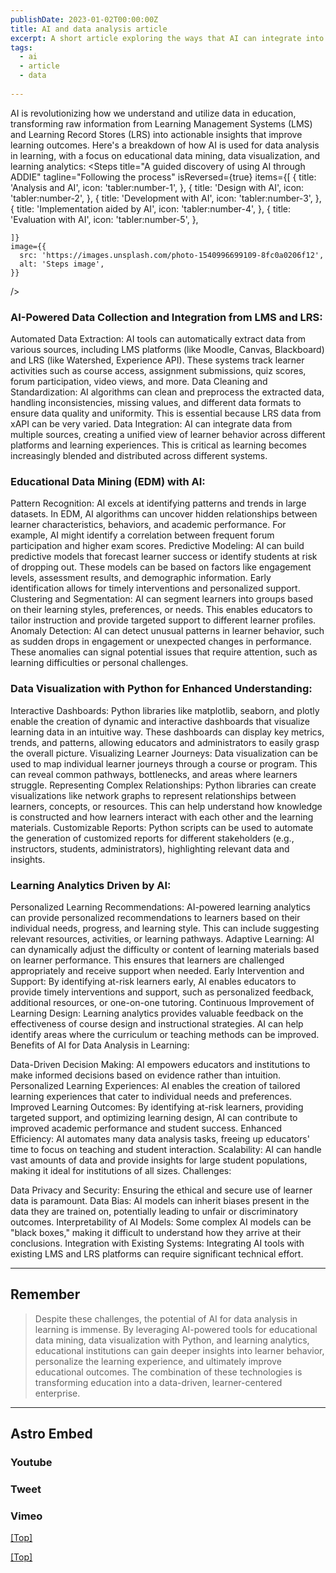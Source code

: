 ```yaml
---
publishDate: 2023-01-02T00:00:00Z
title: AI and data analysis article
excerpt: A short article exploring the ways that AI can integrate into the data analysis process and beyond.
tags:
  - ai
  - article
  - data
  
---
```





AI is revolutionizing how we understand and utilize data in education, transforming raw information from Learning Management Systems (LMS) and Learning Record Stores (LRS) into actionable insights that improve learning outcomes. Here's a breakdown of how AI is used for data analysis in learning, with a focus on educational data mining, data visualization, and learning analytics:
<Steps
    title="A guided discovery of using AI through ADDIE"
    tagline="Following the process"
    isReversed={true}
    items={[
      {
        title: 'Analysis and AI',
        icon: 'tabler:number-1',
      },
      {
        title: 'Design with AI',
        icon: 'tabler:number-2',
      },
      {
        title: 'Development with AI',
        icon: 'tabler:number-3',
      },
      {
        title: 'Implementation aided by AI',
        icon: 'tabler:number-4',
      },
      {
        title: 'Evaluation with AI',
        icon: 'tabler:number-5',
      },
      
    ]}
    image={{
      src: 'https://images.unsplash.com/photo-1540996699109-8fc0a0206f12',
      alt: 'Steps image',
    }}
  />
###  <a name="AI-Powered Data Collection and Integration from LMS and LRS:"></a>AI-Powered Data Collection and Integration from LMS and LRS:


Automated Data Extraction: AI tools can automatically extract data from various sources, including LMS platforms (like Moodle, Canvas, Blackboard) and LRS (like Watershed, Experience API). These systems track learner activities such as course access, assignment submissions, quiz scores, forum participation, video views, and more.
Data Cleaning and Standardization: AI algorithms can clean and preprocess the extracted data, handling inconsistencies, missing values, and different data formats to ensure data quality and uniformity. This is essential because LRS data from xAPI can be very varied.
Data Integration: AI can integrate data from multiple sources, creating a unified view of learner behavior across different platforms and learning experiences. This is critical as learning becomes increasingly blended and distributed across different systems.

###  <a name="Educational Data Mining (EDM) with AI:"></a>Educational Data Mining (EDM) with AI: 

Pattern Recognition: AI excels at identifying patterns and trends in large datasets. In EDM, AI algorithms can uncover hidden relationships between learner characteristics, behaviors, and academic performance. For example, AI might identify a correlation between frequent forum participation and higher exam scores.
Predictive Modeling: AI can build predictive models that forecast learner success or identify students at risk of dropping out. These models can be based on factors like engagement levels, assessment results, and demographic information. Early identification allows for timely interventions and personalized support.
Clustering and Segmentation: AI can segment learners into groups based on their learning styles, preferences, or needs. This enables educators to tailor instruction and provide targeted support to different learner profiles.
Anomaly Detection: AI can detect unusual patterns in learner behavior, such as sudden drops in engagement or unexpected changes in performance. These anomalies can signal potential issues that require attention, such as learning difficulties or personal challenges.

### Data Visualization with Python for Enhanced Understanding:

Interactive Dashboards: Python libraries like matplotlib, seaborn, and plotly enable the creation of dynamic and interactive dashboards that visualize learning data in an intuitive way. These dashboards can display key metrics, trends, and patterns, allowing educators and administrators to easily grasp the overall picture.
Visualizing Learner Journeys: Data visualization can be used to map individual learner journeys through a course or program. This can reveal common pathways, bottlenecks, and areas where learners struggle.
Representing Complex Relationships: Python libraries can create visualizations like network graphs to represent relationships between learners, concepts, or resources. This can help understand how knowledge is constructed and how learners interact with each other and the learning materials.
Customizable Reports: Python scripts can be used to automate the generation of customized reports for different stakeholders (e.g., instructors, students, administrators), highlighting relevant data and insights.


### Learning Analytics Driven by AI:

Personalized Learning Recommendations: AI-powered learning analytics can provide personalized recommendations to learners based on their individual needs, progress, and learning style. This can include suggesting relevant resources, activities, or learning pathways.
Adaptive Learning: AI can dynamically adjust the difficulty or content of learning materials based on learner performance. This ensures that learners are challenged appropriately and receive support when needed.
Early Intervention and Support: By identifying at-risk learners early, AI enables educators to provide timely interventions and support, such as personalized feedback, additional resources, or one-on-one tutoring.
Continuous Improvement of Learning Design: Learning analytics provides valuable feedback on the effectiveness of course design and instructional strategies. AI can help identify areas where the curriculum or teaching methods can be improved.
Benefits of AI for Data Analysis in Learning:

Data-Driven Decision Making: AI empowers educators and institutions to make informed decisions based on evidence rather than intuition.
Personalized Learning Experiences: AI enables the creation of tailored learning experiences that cater to individual needs and preferences.
Improved Learning Outcomes: By identifying at-risk learners, providing targeted support, and optimizing learning design, AI can contribute to improved academic performance and student success.
Enhanced Efficiency: AI automates many data analysis tasks, freeing up educators' time to focus on teaching and student interaction.
Scalability: AI can handle vast amounts of data and provide insights for large student populations, making it ideal for institutions of all sizes.
Challenges:

Data Privacy and Security: Ensuring the ethical and secure use of learner data is paramount.
Data Bias: AI models can inherit biases present in the data they are trained on, potentially leading to unfair or discriminatory outcomes.
Interpretability of AI Models: Some complex AI models can be "black boxes," making it difficult to understand how they arrive at their conclusions.
Integration with Existing Systems: Integrating AI tools with existing LMS and LRS platforms can require significant technical effort.

---

## <a name="Remember"></a>Remember



> Despite these challenges, the potential of AI for data analysis in learning is immense. By leveraging AI-powered tools for educational data mining, data visualization with Python, and learning analytics, educational institutions can gain deeper insights into learner behavior, personalize the learning experience, and ultimately improve educational outcomes. The combination of these technologies is transforming education into a data-driven, learner-centered enterprise.


---






## Astro Embed

### Youtube

<YouTube id="y9n6HkftavM" />

### Tweet

<Tweet id="https://twitter.com/Steve8708/status/1598713161339015173" />

### Vimeo

<Vimeo id="178430038" />

[[Top]](#top)

<LearningStages client:load />




[[Top]](#top)



